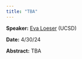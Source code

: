 ```yaml
---
title: "TBA"
---
```

**Speaker:** [Eva Loeser](https://sites.google.com/ucsd.edu/eva-loesers-website/home) (UCSD)

**Date:** 4/30/24

**Abstract:** TBA